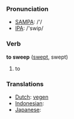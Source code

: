 === Pronunciation ===
*[[w:SAMPA|SAMPA]]: /'/
*[[w:IPA|IPA]]: /'swip/

=== Verb ===

'''to sweep''' ([[swept]], swept)

# to 

=== Translations ===
*[[Dutch]]: [[vegen]]
*[[Indonesian]]: [[]]
*[[Japanese]]: [[]]